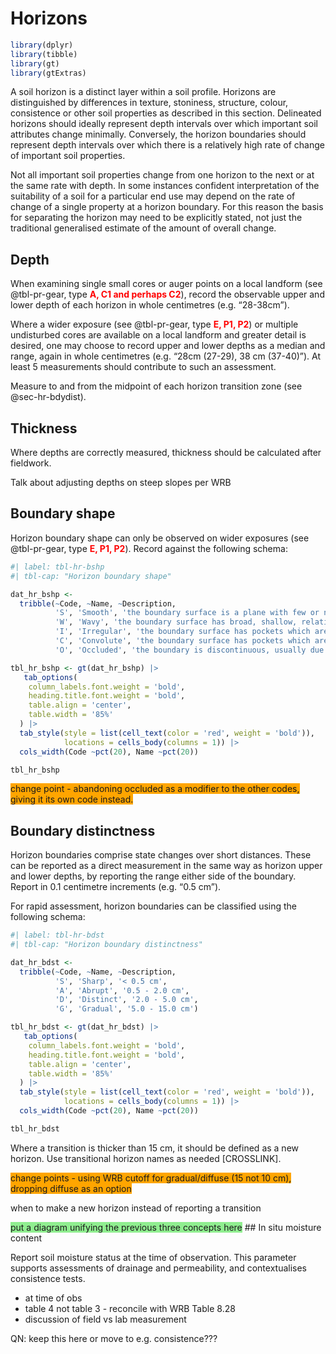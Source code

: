 # Horizons

```r
library(dplyr)
library(tibble)
library(gt)
library(gtExtras)
```

A soil horizon is a distinct layer within a soil profile. Horizons are distinguished by differences in texture, stoniness, structure, colour, consistence or other soil properties as described in this section. Delineated horizons should ideally represent depth intervals over which important soil attributes change minimally. Conversely, the horizon boundaries should represent depth intervals over which there is a relatively high rate of change of important soil properties.

Not all important soil properties change from one horizon to the next or at the same rate with depth. In some instances confident interpretation of the suitability of a soil for a particular end use may depend on the rate of change of a single property at a horizon boundary. For this reason the basis for separating the horizon may need to be explicitly stated, not just the traditional generalised estimate of the amount of overall change.

## Depth

When examining single small cores or auger points on a local landform (see @tbl-pr-gear, type [**A, C1 and perhaps C2**]{style="color:red"}), record the observable upper and lower depth of each horizon in whole centimetres (e.g. "28-38cm").

Where a wider exposure (see @tbl-pr-gear, type [**E, P1, P2**]{style="color:red"}) or multiple undisturbed cores are available on a local landform and greater detail is desired, one may choose to record upper and lower depths as a median and range, again in whole centimetres (e.g. "28cm (27-29), 38 cm (37-40)"). At least 5 measurements should contribute to such an assessment.

Measure to and from the midpoint of each horizon transition zone (see @sec-hr-bdydist).

## Thickness

Where depths are correctly measured, thickness should be calculated after fieldwork.

::: callout-important
Talk about adjusting depths on steep slopes per WRB
:::

## Boundary shape

Horizon boundary shape can only be observed on wider exposures (see @tbl-pr-gear, type [**E, P1, P2**]{style="color:red"}). Record against the following schema:

```r
#| label: tbl-hr-bshp
#| tbl-cap: "Horizon boundary shape"

dat_hr_bshp <-
  tribble(~Code, ~Name, ~Description,
          'S', 'Smooth', 'the boundary surface is a plane with few or no irregularities and usually occurs at the same depth across the profile face', 
          'W', 'Wavy', 'the boundary surface has broad, shallow, relatively regular pockets and none deeper than they are wide',
          'I', 'Irregular', 'the boundary surface has pockets which are deeper than they are wide but not recurved',
          'C', 'Convolute', 'the boundary surface has pockets which are deeper than they are wide and, in parts, recurved',
          'O', 'Occluded', 'the boundary is discontinuous, usually due to external disturbance')

tbl_hr_bshp <- gt(dat_hr_bshp) |>
   tab_options(
    column_labels.font.weight = 'bold', 
    heading.title.font.weight = 'bold',
    table.align = 'center',
    table.width = '85%'
  ) |>
  tab_style(style = list(cell_text(color = 'red', weight = 'bold')),
            locations = cells_body(columns = 1)) |>
  cols_width(Code ~pct(20), Name ~pct(20))

tbl_hr_bshp
```

[change point - abandoning occluded as a modifier to the other codes, giving it its own code instead.]{style="background-color:orange"}

## Boundary distinctness {#sec-hr-bdydist}

Horizon boundaries comprise state changes over short distances. These can be reported as a direct measurement in the same way as horizon upper and lower depths, by reporting the range either side of the boundary. Report in 0.1 centimetre increments (e.g. "0.5 cm").

For rapid assessment, horizon boundaries can be classified using the following schema:

```r
#| label: tbl-hr-bdst
#| tbl-cap: "Horizon boundary distinctness"

dat_hr_bdst <-
  tribble(~Code, ~Name, ~Description,
          'S', 'Sharp', '< 0.5 cm', 
          'A', 'Abrupt', '0.5 - 2.0 cm',
          'D', 'Distinct', '2.0 - 5.0 cm',
          'G', 'Gradual', '5.0 - 15.0 cm')

tbl_hr_bdst <- gt(dat_hr_bdst) |>
   tab_options(
    column_labels.font.weight = 'bold', 
    heading.title.font.weight = 'bold',
    table.align = 'center',
    table.width = '85%'
  ) |>
  tab_style(style = list(cell_text(color = 'red', weight = 'bold')),
            locations = cells_body(columns = 1)) |>
  cols_width(Code ~pct(20), Name ~pct(20))

tbl_hr_bdst
```

Where a transition is thicker than 15 cm, it should be defined as a new horizon. Use transitional horizon names as needed [CROSSLINK].

[change points - using WRB cutoff for gradual/diffuse (15 not 10 cm), dropping diffuse as an option]{style="background-color:orange"}

::: callout-note
when to make a new horizon instead of reporting a transition
:::

[put a diagram unifying the previous three concepts here]{style="background-color:lightgreen"}
## In situ moisture content

Report soil moisture status at the time of observation. This parameter supports assessments of drainage and permeability, and contextualises consistence tests.

-   at time of obs
-   table 4 not table 3 - reconcile with WRB Table 8.28
-   discussion of field vs lab measurement

QN: keep this here or move to e.g. consistence???
